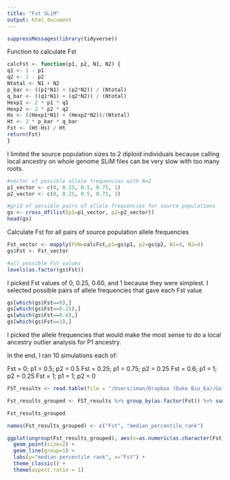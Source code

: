 ```yaml
---
title: "Fst SLiM"
output: html_document
---
```


```r
suppressMessages(library(tidyverse))
```


Function to calculate Fst

```r
calcFst <- function(p1, p2, N1, N2) {
q1 <- 1 - p1
q2 <- 1 - p2
Ntotal <- N1 + N2
p_bar <- ((p1*N1) + (p2*N2)) / (Ntotal)
q_bar <- ((q1*N1) + (q2*N2)) / (Ntotal)
Hexp1 <- 2 * p1 * q1
Hexp2 <- 2 * p2 * q2
Hs <- ((Hexp1*N1) + (Hexp2*N2))/(Ntotal)
Ht <- 2 * p_bar * q_bar
Fst <- (Ht-Hs) / Ht
return(Fst)
}
```


I limited the source population sizes to 2 diploid individuals because calling local ancestry on whole genome SLiM files can be very slow with too many roots.

```r
#vector of possible allele frequencies with N=2
p1_vector <- c(0, 0.25, 0.5, 0.75, 1)
p2_vector <- c(0, 0.25, 0.5, 0.75, 1)

#grid of possible pairs of allele frequencies for source populations
gs <- cross_df(list(p1=p1_vector, p2=p2_vector))
head(gs)
```

Calculate Fst for all pairs of source population allele frequencies

```r
Fst_vector <- mapply(FUN=calcFst,p1=gs$p1, p2=gs$p2, N1=4, N2=4)
gs$Fst <- Fst_vector

#all possible Fst values
levels(as.factor(gs$Fst))
```

I picked Fst values of 0, 0.25, 0.60, and 1 because they were simplest. I selected possible pairs of allele frequencies that gave each Fst value

```r
gs[which(gs$Fst==0),]
gs[which(gs$Fst==0.25),]
gs[which(gs$Fst==0.6),]
gs[which(gs$Fst==1),]
```

I picked the allele frequencies that would make the most sense to do a local ancestry outlier analysis for P1 ancestry. 

In the end, I ran 10 simulations each of:

Fst = 0; p1 = 0.5; p2 = 0.5
Fst = 0.25; p1 = 0.75; p2 = 0.25
Fst = 0.6; p1 = 1; p2 = 0.25
Fst = 1; p1 = 1; p2 = 0

```r
FST_results <- read.table(file = "/Users/iman/Dropbox (Duke Bio_Ea)/GoldbergLab/Datasets/PhilTrans_Fst_whole-autosome_ancestryprop.txt", header=TRUE)

Fst_results_grouped <- FST_results %>% group_by(as.factor(Fst)) %>% summarise(median=median(bene_rank))

Fst_results_grouped

names(Fst_results_grouped) <- c("Fst", "median_percentile_rank")

ggplot(ungroup(Fst_results_grouped), aes(x=as.numeric(as.character(Fst)), y=median_percentile_rank)) +
  geom_point(size=2) +
  geom_line(group=1) +
  labs(y="median percentile rank", x="Fst") +
  theme_classic() +
  theme(aspect.ratio = 1)
```


